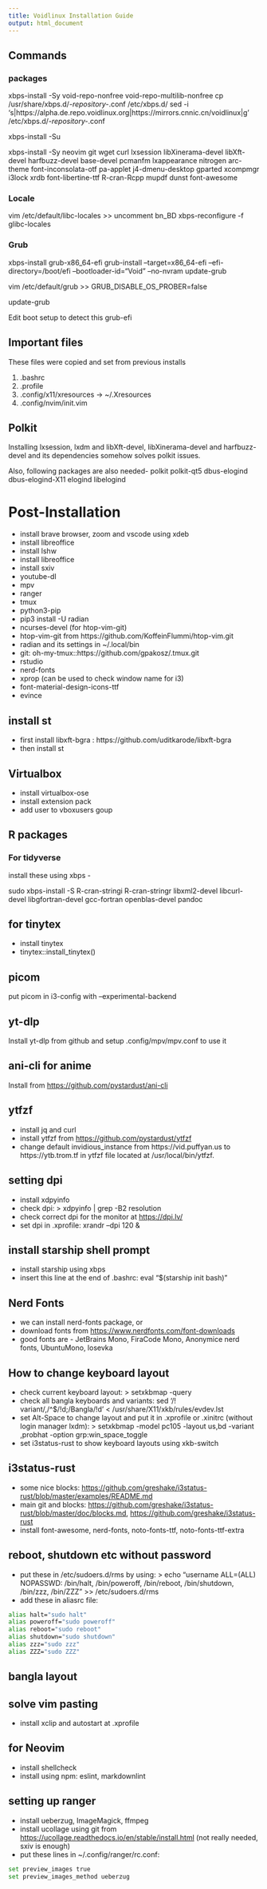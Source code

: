 ```yaml
---
title: Voidlinux Installation Guide
output: html_document
---
```


## Commands

### packages
xbps-install -Sy void-repo-nonfree void-repo-multilib-nonfree
cp /usr/share/xbps.d/*-repository-*.conf /etc/xbps.d/
sed -i 's|https://alpha.de.repo.voidlinux.org|https://mirrors.cnnic.cn/voidlinux|g' /etc/xbps.d/*-repository-*.conf

xbps-install -Su

xbps-install -Sy neovim git wget curl lxsession libXinerama-devel libXft-devel harfbuzz-devel base-devel pcmanfm lxappearance nitrogen arc-theme font-inconsolata-otf pa-applet j4-dmenu-desktop gparted xcompmgr i3lock xrdb font-libertine-ttf R-cran-Rcpp mupdf dunst font-awesome

### Locale
vim /etc/default/libc-locales >> uncomment bn_BD
xbps-reconfigure -f glibc-locales

### Grub
xbps-install grub-x86_64-efi
grub-install --target=x86_64-efi --efi-directory=/boot/efi --bootloader-id="Void" --no-nvram
update-grub

vim /etc/default/grub
>> GRUB_DISABLE_OS_PROBER=false

update-grub

Edit boot setup to detect this grub-efi



## Important files
These files were copied and set from previous installs

1. .bashrc
2. .profile
3. .config/x11/xresources -> ~/.Xresources
4. .config/nvim/init.vim


## Polkit

Installing lxsession, lxdm and libXft-devel, libXinerama-devel and harfbuzz-devel and its dependencies somehow solves polkit issues.

Also, following packages are also needed- polkit polkit-qt5 dbus-elogind dbus-elogind-X11 elogind libelogind

# Post-Installation

* install brave browser, zoom and vscode  using xdeb
* install libreoffice
* install lshw
* install libreoffice
* install sxiv
* youtube-dl
* mpv
* ranger
* tmux
* python3-pip
* pip3 install -U radian
* ncurses-devel (for htop-vim-git)
* htop-vim-git from https://github.com/KoffeinFlummi/htop-vim.git
* radian and its settings in ~/.local/bin
* git: oh-my-tmux::https://github.com/gpakosz/.tmux.git
* rstudio
* nerd-fonts
* xprop (can be used to check window name for i3)
* font-material-design-icons-ttf
* evince

## install st

* first install libxft-bgra : https://github.com/uditkarode/libxft-bgra
* then install st

## Virtualbox

* install virtualbox-ose
* install extension pack
* add user to vboxusers goup

## R packages

### For tidyverse

install these using xbps -

sudo xbps-install -S R-cran-stringi R-cran-stringr libxml2-devel libcurl-devel libgfortran-devel gcc-fortran openblas-devel pandoc


## for tinytex
* install tinytex
* tinytex::install_tinytex()

## picom

put picom in i3-config with --experimental-backend


## yt-dlp

Install yt-dlp from github and setup .config/mpv/mpv.conf to use it

## ani-cli for anime

Install from <https://github.com/pystardust/ani-cli>

## ytfzf

* install jq and curl 
* install ytfzf from <https://github.com/pystardust/ytfzf>
* change default invidious_instance from https://vid.puffyan.us to https://ytb.trom.tf in ytfzf file located at /usr/local/bin/ytfzf.


## setting dpi

* install xdpyinfo
* check dpi: > xdpyinfo | grep -B2 resolution
* check correct dpi for the monitor at <https://dpi.lv/>
* set dpi in .xprofile: xrandr --dpi 120 &

## install starship shell prompt

* install starship using xbps 
* insert this line at the end of .bashrc: eval "$(starship init bash)"

## Nerd Fonts

* we can install nerd-fonts package, or 
* download fonts from <https://www.nerdfonts.com/font-downloads>
* good fonts are - JetBrains Mono, FiraCode Mono, Anonymice nerd fonts, UbuntuMono, losevka


## How to change keyboard layout

* check current keyboard layout: > setxkbmap -query
* check all bangla keyboards and variants: sed '/! variant/,/^$/!d;/Bangla/!d' < /usr/share/X11/xkb/rules/evdev.lst
* set Alt-Space to change layout and put it in .xprofile or .xinitrc (without login manager lxdm): >  setxkbmap -model pc105 -layout us,bd -variant ,probhat -option grp:win_space_toggle 
* set i3status-rust to show keyboard layouts using xkb-switch

## i3status-rust

* some nice blocks: <https://github.com/greshake/i3status-rust/blob/master/examples/README.md>
* main git and blocks: <https://github.com/greshake/i3status-rust/blob/master/doc/blocks.md>, <https://github.com/greshake/i3status-rust>
* install font-awesome, nerd-fonts, noto-fonts-ttf, noto-fonts-ttf-extra

## reboot, shutdown etc without password

* put these in /etc/sudoers.d/rms by using:
> echo "username ALL=(ALL) NOPASSWD:  /bin/halt,  /bin/poweroff,  /bin/reboot,  /bin/shutdown,  /bin/zzz,  /bin/ZZZ" >> /etc/sudoers.d/rms 
* add these in aliasrc file:
```bash
alias halt="sudo halt"
alias poweroff="sudo poweroff"
alias reboot="sudo reboot"
alias shutdown="sudo shutdown"
alias zzz="sudo zzz"
alias ZZZ="sudo ZZZ"
```


## bangla layout 

## solve vim pasting

* install xclip and autostart at .xprofile 

## for Neovim

* install shellcheck
* install using npm: eslint, markdownlint

## setting up ranger

* install ueberzug, ImageMagick, ffmpeg
* install ucollage using git from <https://ucollage.readthedocs.io/en/stable/install.html> (not really needed, sxiv is enough)
* put these lines in ~/.config/ranger/rc.conf:
```bash
set preview_images true
set preview_images_method ueberzug
```


